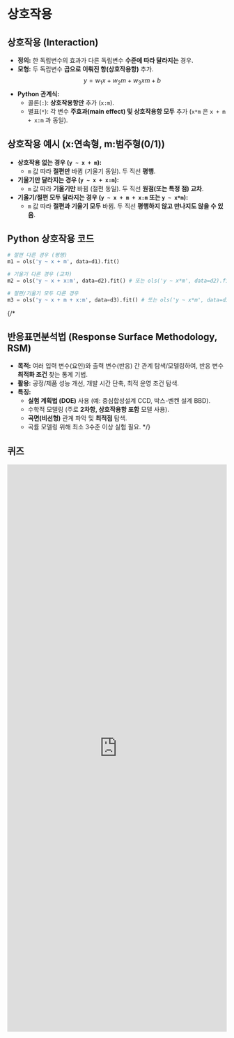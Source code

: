 # 상호작용
## 상호작용 (Interaction)

*   **정의:** 한 독립변수의 효과가 다른 독립변수 **수준에 따라 달라지는** 경우.
*   **모형:** 두 독립변수 **곱으로 이뤄진 항(상호작용항)** 추가.
    $$ y = w_1 x + w_2 m + w_3 xm + b $$
*   **Python 관계식:**
    *   콜론(`:`): **상호작용항만** 추가 (`x:m`).
    *   별표(`*`): 각 변수 **주효과(main effect) 및 상호작용항 모두** 추가 (`x*m` 은 `x + m + x:m` 과 동일).

## 상호작용 예시 (x:연속형, m:범주형(0/1))

*   **상호작용 없는 경우 (`y ~ x + m`):**
    *   `m` 값 따라 **절편만** 바뀜 (기울기 동일). 두 직선 **평행**.
*   **기울기만 달라지는 경우 (`y ~ x + x:m`):**
    *   `m` 값 따라 **기울기만** 바뀜 (절편 동일). 두 직선 **원점(또는 특정 점) 교차**.
*   **기울기/절편 모두 달라지는 경우 (`y ~ x + m + x:m` 또는 `y ~ x*m`):**
    *   `m` 값 따라 **절편과 기울기 모두** 바뀜. 두 직선 **평행하지 않고 만나지도 않을 수 있음**.

## Python 상호작용 코드

```python
# 절편 다른 경우 (평행)
m1 = ols('y ~ x + m', data=d1).fit()

# 기울기 다른 경우 (교차)
m2 = ols('y ~ x + x:m', data=d2).fit() # 또는 ols('y ~ x*m', data=d2).fit() 사용 가능

# 절편/기울기 모두 다른 경우
m3 = ols('y ~ x + m + x:m', data=d3).fit() # 또는 ols('y ~ x*m', data=d3).fit() 사용 가능
```
{/* 
## 반응표면분석법 (Response Surface Methodology, RSM)

*   **목적:** 여러 입력 변수(요인)와 출력 변수(반응) 간 관계 탐색/모델링하여, 반응 변수 **최적화 조건** 찾는 통계 기법.
*   **활용:** 공정/제품 성능 개선, 개발 시간 단축, 최적 운영 조건 탐색.
*   **특징:**
    *   **실험 계획법 (DOE)** 사용 (예: 중심합성설계 CCD, 박스-벤켄 설계 BBD).
    *   수학적 모델링 (주로 **2차항, 상호작용항 포함** 모델 사용).
    *   **곡면(비선형)** 관계 파악 및 **최적점** 탐색.
    *   곡률 모델링 위해 최소 3수준 이상 실험 필요. */}


## 퀴즈

<iframe src="https://tally.so/embed/mOERBk?alignLeft=1&hideTitle=1&transparentBackground=1&dynamicHeight=1" loading="lazy" width="100%" height="1300" frameborder="0" marginheight="0" marginwidth="0" title="[통계] 상호작용"></iframe>
